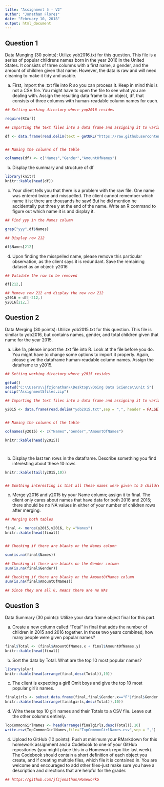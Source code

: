 ---
title: "Assignment 5 - V2"
author: "Jonathan Flores"
date: "February 10, 2018"
output: html_document
---

## Question 1

Data Munging (30 points): Utilize yob2016.txt for this question. This file is a series of popular childrens names born in the year 2016 in the United States. It consists of three columns with a first name, a gender, and the amount of children given that name. However, the data is raw and will need cleaning to make it tidy and usable.


a. First, import the .txt file into R so you can process it. Keep in mind this is not a CSV file. You might have to open the file to see what you are dealing with. Assign the resulting data frame to an object, df, that consists of three columns with human-readable column names for each.

``` {r echo=TRUE, results='asis'}

## Setting working directory where yop2016 resides

require(RCurl)

## Importing the text files into a data frame and assigning it to variable df

df <- data.frame(read.delim(text = getURL("https://raw.githubusercontent.com/jfzjonathan/Homework5/master/RawData/yob2016.txt"),header = FALSE,sep=";"))


## Naming the columns of the table

colnames(df) <- c("Names","Gender","AmountOfNames")


```



b. Display the summary and structure of df

``` {r echo=TRUE, results='asis'}

library(knitr)
knitr::kable(head(df))

```


c. Your client tells you that there is a problem with the raw file. One name was entered twice and misspelled. The client cannot remember which name it is; there are thousands he saw! But he did mention he accidentally put three y at the end of the name. Write an R command to figure out which name it is and display it.

``` {r echo=TRUE, results='asis'}

## Find yyy in the Names column

grep("yyy",df$Names)

## Display row 212

df$Names[212]

```

d. Upon finding the misspelled name, please remove this particular observation, as the client says it is redundant. Save the remaining dataset as an object: y2016

``` {r echo=TRUE, results='asis'}

## Validate the row to be removed

df[212,]

## Remove row 212 and display the new row 212
y2016 = df[-212,]
y2016[212,]

```

## Question 2

Data Merging (30 points): Utilize yob2015.txt for this question. This file is similar to yob2016, but contains names, gender, and total children given that name for the year 2015.

a. Like 1a, please import the .txt file into R. Look at the file before you do. You might have to change some options to import it properly. Again, please give the dataframe human-readable column names. Assign the dataframe to y2015.

```{r echo=TRUE,results='asis'}

## Setting working directory where y2015 resides

getwd()
setwd("C:\\Users\\jfzjonathan\\Desktop\\Doing Data Science\\Unit 5")
unzip("Assignment5files.zip")

## Importing the text files into a data frame and assigning it to variable y2015

y2015 <- data.frame(read.delim("yob2015.txt",sep = ",", header = FALSE))


## Naming the columns of the table

colnames(y2015) <- c("Names","Gender","AmountOfNames")

knitr::kable(head(y2015))




```

b. Display the last ten rows in the dataframe. Describe something you find interesting about these 10 rows.

```{r echo=TRUE,results='asis'}

knitr::kable(tail(y2015,10))


## Somthing interesting is that all these names were given to 5 children each

```



c. Merge y2016 and y2015 by your Name column; assign it to final. The client only cares about names that have data for both 2016 and 2015; there should be no NA values in either of your number of children rows after merging.

```{r echo=TRUE,results='asis'}

## Merging both tables

final <- merge(y2015,y2016, by ="Names")
knitr::kable(head(final))


## Checking if there are blanks on the Names column

sum(is.na(final$Names))

## Checking if there are blanks on the Gender column
sum(is.na(final$Gender))

## Checking if there are blanks on the AmountOfNames column
sum(is.na(final$AmountOfNames))

## Since they are all 0, means there are no NAs

```

## Question 3

Data Summary (30 points): Utilize your data frame object final for this part.

a. Create a new column called "Total" in final that adds the number of children in 2015 and 2016 together. In those two years combined, how many people were given popular names?

```{r echo=TRUE,results='asis'}

final$Total <- (final$AmountOfNames.x + final$AmountOfNames.y)
knitr::kable(head(final))


```



b. Sort the data by Total. What are the top 10 most popular names?

```{r echo=TRUE,results='asis'}

library(plyr)
knitr::kable(head(arrange(final,desc(Total)),10))

```

c. The client is expecting a girl! Omit boys and give the top 10 most popular girl's names.

```{r echo=TRUE,results='asis'}

finalgirls <- subset.data.frame(final,final$Gender.x=="F"|final$Gender.y=="F")
knitr::kable(head(arrange(finalgirls,desc(Total)),10))


```


d. Write these top 10 girl names and their Totals to a CSV file. Leave out the other columns entirely.

```{r echo=TRUE,results='asis'}

TopCommonGirlNames <- head(arrange(finalgirls,desc(Total)),10)
write.csv(TopCommonGirlNames,file="TopCommonGirlNames.csv",sep = ",")


```


4. Upload to GitHub (10 points): Push at minimum your RMarkdown for this homework assignment and a Codebook to one of your GitHub repositories (you might place this in a Homework repo like last week). The Codebook should contain a short definition of each object you create, and if creating multiple files, which file it is contained in. You are welcome and encouraged to add other files-just make sure you have a description and directions that are helpful for the grader.

```{r echo=TRUE,results='asis'}

## https://github.com/jfzjonathan/Homework5

```

